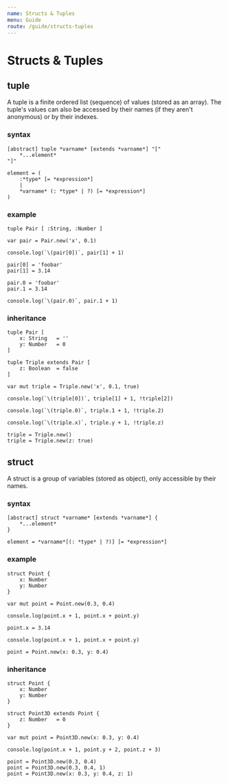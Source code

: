 ```yaml
---
name: Structs & Tuples
menu: Guide
route: /guide/structs-tuples
---
```


# Structs & Tuples

## tuple

A tuple is a finite ordered list (sequence) of values (stored as an array).
The tuple's values can also be accessed by their names (if they aren't anonymous) or by their indexes.

### syntax

```syntax
[abstract] tuple *varname* [extends *varname*] "["
	*...element*
"]"

element = (
	:*type* [= *expression*]
	|
	*varname* (: *type* | ?) [= *expression*]
)
```

### example

```kaoscript
tuple Pair [ :String, :Number ]

var pair = Pair.new('x', 0.1)

console.log(`\(pair[0])`, pair[1] + 1)

pair[0] = 'foobar'
pair[1] = 3.14

pair.0 = 'foobar'
pair.1 = 3.14

console.log(`\(pair.0)`, pair.1 + 1)
```

### inheritance

```kaoscript
tuple Pair [
	x: String	= ''
	y: Number	= 0
]

tuple Triple extends Pair [
	z: Boolean	= false
]

var mut triple = Triple.new('x', 0.1, true)

console.log(`\(triple[0])`, triple[1] + 1, !triple[2])

console.log(`\(triple.0)`, triple.1 + 1, !triple.2)

console.log(`\(triple.x)`, triple.y + 1, !triple.z)

triple = Triple.new()
triple = Triple.new(z: true)
```

## struct

A struct is a group of variables (stored as object), only accessible by their names.

### syntax

```syntax
[abstract] struct *varname* [extends *varname*] {
	*...element*
}

element = *varname*[(: *type* | ?)] [= *expression*]
```

### example

```kaoscript
struct Point {
    x: Number
    y: Number
}

var mut point = Point.new(0.3, 0.4)

console.log(point.x + 1, point.x + point.y)

point.x = 3.14

console.log(point.x + 1, point.x + point.y)

point = Point.new(x: 0.3, y: 0.4)
```

### inheritance

```kaoscript
struct Point {
    x: Number
    y: Number
}

struct Point3D extends Point {
	z: Number	= 0
}

var mut point = Point3D.new(x: 0.3, y: 0.4)

console.log(point.x + 1, point.y + 2, point.z + 3)

point = Point3D.new(0.3, 0.4)
point = Point3D.new(0.3, 0.4, 1)
point = Point3D.new(x: 0.3, y: 0.4, z: 1)
```
